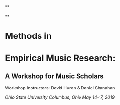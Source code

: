 **

**

# Methods in

# Empirical Music Research:

## A Workshop for Music Scholars






Workshop Instructors: David Huron & Daniel Shanahan


*Ohio State University*
*Columbus, Ohio*
*May 14-17, 2019*



